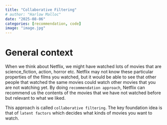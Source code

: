 ```yaml
---
title: "Collaborative Filtering"
# author: "Harlow Malloc"
date: "2025-08-06"
categories: [recommendation, code]
image: "image.jpg"
---
```


# General context
When we think about Netflix,  we might have watched lots of movies that are science_fiction, action, horror etc. Netflix may not know these particular properties of the films you watched, but it would be able to see that other people that watched the same movies could watch other movies that you are not watching yet. By doing ```recommendation approach```, Netflix can recommend us the contents of the movies that we have not watched before but relevant to what we liked.

This approach is called ```collaborative filtering```. The key foundation idea is that of ```latent factors``` which decides what kinds of movies you want to watch.
